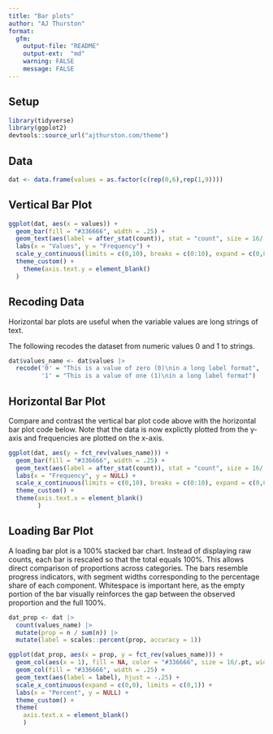 ```yaml
---
title: "Bar plots"
author: "AJ Thurston"
format:
  gfm:
    output-file: "README"
    output-ext:  "md"
    warning: FALSE
    message: FALSE
---
```


## Setup

```r
library(tidyverse)
library(ggplot2)
devtools::source_url("ajthurston.com/theme")
```

## Data
```r
dat <- data.frame(values = as.factor(c(rep(0,6),rep(1,9))))
```

## Vertical Bar Plot

```r
ggplot(dat, aes(x = values)) +
  geom_bar(fill = "#336666", width = .25) +
  geom_text(aes(label = after_stat(count)), stat = "count", size = 16/.pt, vjust = -1) +
  labs(x = "Values", y = "Frequency") +
  scale_y_continuous(limits = c(0,10), breaks = c(0:10), expand = c(0,0)) +
  theme_custom() +
    theme(axis.text.y = element_blank()
  )
```

## Recoding Data

Horizontal bar plots are useful when the variable values are long strings of text.

The following recodes the dataset from numeric values 0 and 1 to strings.

```r
dat$values_name <- dat$values |>
  recode('0' = "This is a value of zero (0)\nin a long label format",
         '1' = "This is a value of one (1)\nin a long label format")
```

## Horizontal Bar Plot

Compare and contrast the vertical bar plot code above with the horizontal bar plot code below. Note that the data is now explictly plotted from the y-axis and frequencies are plotted on the x-axis.

```r
ggplot(dat, aes(y = fct_rev(values_name))) +
  geom_bar(fill = "#336666", width = .25) +
  geom_text(aes(label = after_stat(count)), stat = "count", size = 16/.pt, hjust = -1) +
  labs(x = "Frequency", y = NULL) +
  scale_x_continuous(limits = c(0,10), breaks = c(0:10), expand = c(0,0)) +
  theme_custom() +
  theme(axis.text.x = element_blank()
        )
```

## Loading Bar Plot

A loading bar plot is a 100% stacked bar chart. Instead of displaying raw counts, each bar is rescaled so that the total equals 100%. This allows direct comparison of proportions across categories. The bars resemble progress indicators, with segment widths corresponding to the percentage share of each component. Whitespace is important here, as the empty portion of the bar visually reinforces the gap between the observed proportion and the full 100%.

```r
dat_prop <- dat |>
  count(values_name) |>
  mutate(prop = n / sum(n)) |>
  mutate(label = scales::percent(prop, accuracy = 1))

ggplot(dat_prop, aes(x = prop, y = fct_rev(values_name))) +
  geom_col(aes(x = 1), fill = NA, color = "#336666", size = 16/.pt, width = .25) +
  geom_col(fill = "#336666", width = .25) +
  geom_text(aes(label = label), hjust = -.25) +
  scale_x_continuous(expand = c(0,0), limits = c(0,1)) +
  labs(x = "Percent", y = NULL) +
  theme_custom() +
  theme(
    axis.text.x = element_blank()
    )
```